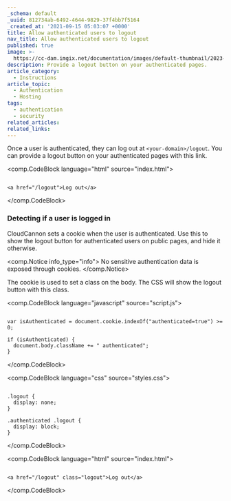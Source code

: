```yaml
---
_schema: default
_uuid: 812734ab-6492-4644-9829-37f4bb7f5164
_created_at: '2021-09-15 05:03:07 +0000'
title: Allow authenticated users to logout
nav_title: Allow authenticated users to logout
published: true
image: >-
  https://cc-dam.imgix.net/documentation/images/default-thumbnail/2023-Q4/CloudCannon-Documentation-Thumbnail.png
description: Provide a logout button on your authenticated pages.
article_category:
  - Instructions
article_topic:
  - Authentication
  - Hosting
tags:
  - authentication
  - security
related_articles:
related_links:
---
```

Once a user is authenticated, they can log out at `<your-domain>/logout`. You can provide a logout button on your authenticated pages with this link.

<comp.CodeBlock language="html" source="index.html">
```

<a href="/logout">Log out</a>

```
</comp.CodeBlock>

### Detecting if a user is logged in

CloudCannon sets a cookie when the user is authenticated. Use this to show the logout button for authenticated users on public pages, and hide it otherwise.

<comp.Notice info_type="info">
  No sensitive authentication data is exposed through cookies.
</comp.Notice>

The cookie is used to set a class on the body. The CSS will show the logout button with this class.

<comp.CodeBlock language="javascript" source="script.js">
```

var isAuthenticated = document.cookie.indexOf("authenticated=true") >= 0;

if (isAuthenticated) {
  document.body.className += " authenticated";
}

```
</comp.CodeBlock>

<comp.CodeBlock language="css" source="styles.css">
```

.logout {
  display: none;
}

.authenticated .logout {
  display: block;
}

```
</comp.CodeBlock>

<comp.CodeBlock language="html" source="index.html">
```

<a href="/logout" class="logout">Log out</a>

```
</comp.CodeBlock>